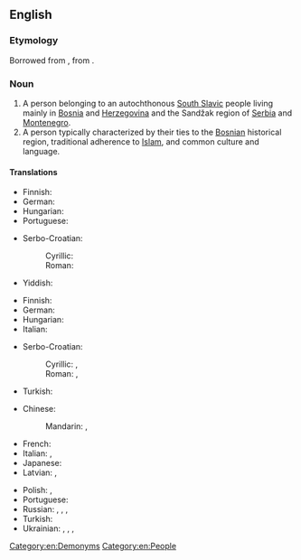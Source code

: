 ==English==

===Etymology===
Borrowed from {{bor|en|Sh|Bòšnjāk|t=Bosniak}}, from {{m|sh|Bȍsna|t=Bosnia}}.

===Noun===
{{wikipedia|Bosniaks}}
{{en-noun}}

# A person belonging to an autochthonous [[South Slavic]] people living mainly in [[Bosnia]] and [[Herzegovina]] and the Sandžak region of [[Serbia]] and [[Montenegro]].
# A person typically characterized by their ties to the [[Bosnian]] historical region, traditional adherence to [[Islam]], and common culture and language.

====Translations====
{{trans-top|person belonging to autochthonous South Slavic people}}
* Finnish: {{t|fi|bosniakki}}
* German: {{t+|de|Bosniak}}
* Hungarian: {{t+|hu|bosnyák}}
* Portuguese: {{t|pt|bosníaco|m}}
{{trans-mid}}
* Serbo-Croatian:
*: Cyrillic: {{t|sh|Бо̀шња̄к|m|sc=Cyrl}}
*: Roman: {{t+|sh|Bòšnjāk|m}}
* Yiddish: {{t|yi|באָסניאַק|m}}
{{trans-bottom}}

{{trans-top|a person with ties to Bosnia, traditional adherence to Islam, and common culture and language}}
* Finnish: {{t|fi|bosniakki}}
* German: {{t+|de|Bosniak}}
* Hungarian: {{t+|hu|bosnyák}}
* Italian: {{t|it|bosgnacco|m}}
{{trans-mid}}
* Serbo-Croatian:
*: Cyrillic: {{t|sh|Бо̀шња̄к|m|sc=Cyrl}}, {{t|sh|Муслиман|m|sc=Cyrl}}
*: Roman: {{t+|sh|Bòšnjāk|m}}, {{t|sh|Musliman|m}}
* Turkish: {{t+|tr|Boşnak}}
{{trans-bottom}}

{{checktrans-top}}
* Chinese:
*: Mandarin: {{t-check|cmn|波斯尼亞人|sc=Hani}}, {{t-check|cmn|波斯尼亚人|tr=Bōsīníyǎ-rén|sc=Hani}}
* French: {{t+check|fr|Bosniaque|m|f}}
* Italian: {{t+check|it|bosniaco|m}}, {{t-check|it|bosgnacco|m}}
* Japanese: {{t-check|ja|ボスニア人|tr=Bosunia-jin}}
* Latvian: {{t-check|lv|bosnietis|m}}, {{t-check|lv|bosniete|f}}
{{trans-mid}}
* Polish: {{t+check|pl|Bośniak|m}}, {{t+check|pl|Bośniaczka|f}}
* Portuguese: {{t+|pt|bósnio|m}}
* Russian: {{t+check|ru|босни́ец|m}}, {{t+check|ru|бошня́к|m}}, {{t+check|ru|босни́йка|f}}, {{t-check|ru|бошня́чка|f}}
* Turkish: {{t+check|tr|Boşnak}}
* Ukrainian: {{t-check|uk|босні́єць|m|sc=Cyrl}}, {{t-check|uk|босня́к|m|sc=Cyrl}}, {{t-check|uk|босні́йка|m|sc=Cyrl}}, {{t-check|uk|босня́чка|f|sc=Cyrl}}
{{trans-bottom}}

[[Category:en:Demonyms]]
[[Category:en:People]]
